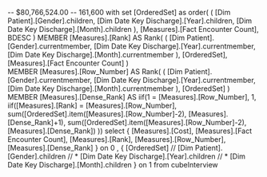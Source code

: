 
-- $80,766,524.00
-- 161,600
with set [OrderedSet] as
	order(
		(
			[Dim Patient].[Gender].children,
			[Dim Date Key Discharge].[Year].children,
			[Dim Date Key Discharge].[Month].children
		),
		[Measures].[Fact Encounter Count],
		BDESC
	)
MEMBER [Measures].[Rank] AS 
	Rank(
		(
			[Dim Patient].[Gender].currentmember,
			[Dim Date Key Discharge].[Year].currentmember,
			[Dim Date Key Discharge].[Month].currentmember
		),
		[OrderedSet],
		[Measures].[Fact Encounter Count]
	)  
MEMBER [Measures].[Row_Number] AS 
	Rank(
		(
			[Dim Patient].[Gender].currentmember,
			[Dim Date Key Discharge].[Year].currentmember,
			[Dim Date Key Discharge].[Month].currentmember
		),
		[OrderedSet]
	)  
MEMBER [Measures].[Dense_Rank] AS 
	iif(1 = [Measures].[Row_Number], 1,
	iif([Measures].[Rank] = [Measures].[Row_Number], 
		sum([OrderedSet].item([Measures].[Row_Number]-2), [Measures].[Dense_Rank]+1),
		sum([OrderedSet].item([Measures].[Row_Number]-2), [Measures].[Dense_Rank])
	))
select
{
	[Measures].[Cost],
	[Measures].[Fact Encounter Count],
	[Measures].[Rank],
	[Measures].[Row_Number],
	[Measures].[Dense_Rank]
} on 0
,
{
	[OrderedSet]
//	[Dim Patient].[Gender].children
//	* [Dim Date Key Discharge].[Year].children
//	* [Dim Date Key Discharge].[Month].children
} on 1
from
	cubeInterview


